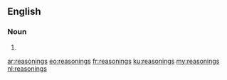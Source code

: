 ==English==

===Noun===
{{head|en|plural}}

# {{plural of|reasoning|lang=en}}

[[ar:reasonings]]
[[eo:reasonings]]
[[fr:reasonings]]
[[ku:reasonings]]
[[my:reasonings]]
[[nl:reasonings]]